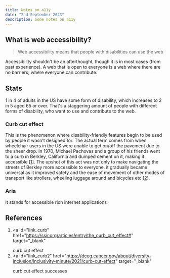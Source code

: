 ```yaml
---
title: Notes on a11y
date: "2nd September 2023"
description: Some notes on a11y
---
```



## What is web accessibility?

> Web accessibility means that people with disabilities can use the web

Accessibility shouldn't be an afterthought, though it is in most cases (from past experience). A web that is open to everyone is a web where there are no barriers; where everyone can contribute.

<h2>Stats</h2>

1 in 4 of adults in the US have some form of disability, which increases to 2 in 5 aged 65 or over. That's a staggering amount of people with different forms of disability, who want to use and contribute to the web.

### Curb cut effect

This is the phenomenon where disability-friendly features begin to be used by people it wasn't designed for. The actual term comes from when wheelchair users in the US were unable to get on/off the pavement due to the sheer drop. In 1970, Michael Pachovas and a group of his friends went to a curb in Berkley, California and dumped cement on it, making it accessible [<a href="#link_curb">1</a>]. The upshot of this act was not only to make navigating the streets of Berkley more accessible to everyone, it gradually became universal as it improved safety and the ease of movement of other modes of transport like strollers, wheeling luggage around and bicycles etc [<a href="#link_curb2">2</a>].

### Aria

It stands for accessible rich internet applications

## References

1. <a
     id="link_curb"
     href="https://ssir.org/articles/entry/the_curb_cut_effect#"
     target="_blank"
   >
     curb cut effect
   </a>
2. <a
     id="link_curb2"
     href="https://dceg.cancer.gov/about/diversity-inclusion/inclusivity-minute/2021/curb-cut-effect"
     target="_blank"
   >
     curb cut effect successes
   </a>
